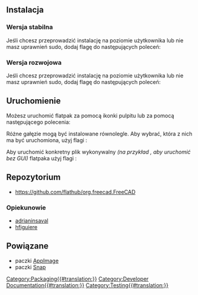 <languages/>
{{TOCright}}

<span id="Installing"></span>
==Instalacja==

<span id="Stable"></span>
===Wersja stabilna===

Jeśli chcesz przeprowadzić instalację na poziomie użytkownika lub nie masz uprawnień sudo, dodaj flagę {{incode|--user}} do następujących poleceń:

{{code|lang=bash|code=
# add flathub repo just to be sure as it might not be enabled if it is your first time using flatpak
flatpak remote-add --if-not-exists flathub https://flathub.org/repo/flathub.flatpakrepo
flatpak install flathub org.freecad.FreeCAD
}}

<span id="Development_versions"></span>
===Wersja rozwojowa===

Jeśli chcesz przeprowadzić instalację na poziomie użytkownika lub nie masz uprawnień sudo, dodaj flagę {{incode|--user}} do następujących poleceń:

{{code|lang=bash|code=
# flathub-beta repo is not enabled by default
flatpak remote-add --if-not-exists flathub-beta https://flathub.org/beta-repo/flathub-beta.flatpakrepo
flatpak install flathub-beta org.freecad.FreeCAD
}}

<span id="Running"></span>
==Uruchomienie==

Możesz uruchomić flatpak za pomocą ikonki pulpitu lub za pomocą następującego polecenia:

{{code|lang=bash|code=
flatpak run org.freecad.FreeCAD
}}

Różne gałęzie mogą być instalowane równolegle. Aby wybrać, która z nich ma być uruchomiona, użyj flagi {{incode|--branch}}:

{{code|lang=bash|code=
flatpak run --branch=beta org.freecad.FreeCAD
}}

Aby uruchomić konkretny plik wykonywalny ''(na przykład {{incode|FreeCADCmd}}, aby uruchomić bez GUI)'' flatpaka użyj flagi {{incode|--command}}:

{{code|lang=bash|code=
flatpak run --command=FreeCADCmd org.freecad.FreeCAD
}}

<span id="Repository"></span>
==Repozytorium==

* https://github.com/flathub/org.freecad.FreeCAD

<span id="Maintainer(s)"></span>
===Opiekunowie===

* [https://github.com/adrianinsaval adrianinsaval]
* [https://github.com/hfiguiere hfiguiere]

<span id="Related"></span>
==Powiązane==

* paczki [[AppImage/pl|AppImage]]
* paczki [[Ubuntu_Snap/pl|Snap]]


[[Category:Packaging{{#translation:}}]]
[[Category:Developer Documentation{{#translation:}}]]
[[Category:Testing{{#translation:}}]]